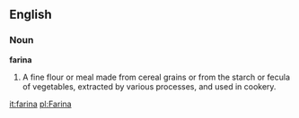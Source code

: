 ==English==

===Noun===

'''farina'''

#A fine flour or meal made from cereal grains or from the starch or fecula of vegetables, extracted by various processes, and used in cookery.

[[it:farina]]
[[pl:Farina]]